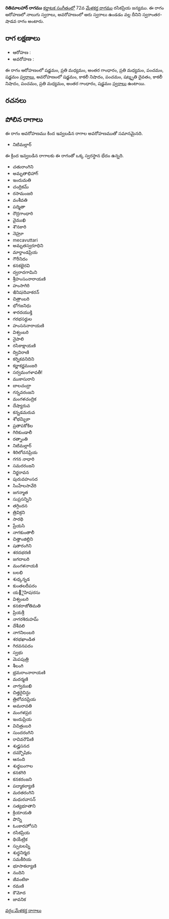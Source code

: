{{Infobox ragam
	| name          	= రితిమాలహార్
	| synonym	    	= 
	| mela          	= 
	| chakra        	= 
	| janaka        	= 
	| type          	= స్వరాంతర-శాడవ
	| arohanam      	= {{svaraC|S|M2|G3|M2|P|S'}} 
	| avarohanam    	= {{svaraC|S'|N3|P|D3|N3|P|M2|G3|S}}
	| jeeva         	=
	| chhaya        	=
	| nyasa         	=
	| vishesha      	= 
	| equivalent  		= 
}}
{{కర్ణాటక సంగీత రాగాలు}}
'''రితిమాలహార్ రాగము''' [[కర్ణాటక సంగీతం]]లో 72వ [[మేళకర్త రాగము]] రసికప్రియ జన్యము.  ఈ రాగం ఆరోహణలో నాలుగు స్వరాలు, అవరోహణంలో ఆరు స్వరాలు ఉండడం వల్ల దీనిని స్వరాంతర-షాడవ రాగం అంటారు.


==రాగ లక్షణాలు==


* ఆరోహణ : {{svaraC|S|M2|G3|M2|P|S'}} 
* అవరోహణ : {{svaraC|S'|N3|P|D3|N3|P|M2|G3|S}}

ఈ రాగం ఆరోహణంలో షడ్జమం, ప్రతి మధ్యమం, అంతర గాంధారం, ప్రతి మధ్యమం, పంచమం, షడ్జమం [[స్వరాలు]], అవరోహణంలో షడ్జమం, కాకలీ నిషాదం, పంచమం, షట్శృతి దైవతం, కాకలీ నిషాదం, పంచమం, ప్రతి మధ్యమం, అంతర గాంధారం, షడ్జమం [[స్వరాలు]] ఉంటాయి.

==రచనలు==



==పోలిన రాగాలు==
ఈ రాగం అవరోహణము కింద ఇవ్వబడిన రాగాల అవరోహణముతో సమానమైనది.
* నిటిమల్లార్

ఈ క్రింద ఇవ్వబడిన రాగాలకు ఈ రాగంతో ఒక్క స్వరస్థాన భేదం ఉన్నది.
* చతురాంగిని
* అమృతాభిహాగ్
* ఇందుమతి
* చంద్రికమ్
* రసామంజరి
* వంశీవతి
* పద్మితా
* రౌద్రగాంధారి
* వైముఖి
* శౌనకారి
* నెహ్రూ
* mecavuttari
* అమృతస్వరూధిని
* మార్తాండప్రియ
* గౌరీనిదం
* కనకభైరవి
* ద్వరాదగామిని
* శ్రీహంసంనారాయణి
* హంసాగిరి
* ఇినిషiదివాకరన్
* చిత్రాంబరి
* భోగజనిధు
* శారదయుక్తి
* గరభసర్దుల
* హంసననారాయణి
* విశ్వంబరి
* నైపాలి
* రసికాక్షాయణి
* ద్వివిరాణి
* కర్నికవనిదిని
* కర్ణాకర్ణమంజరి
* సర్వమంగళావతీ!
* ముకాసురాని
* బాలచంద్రా
* గన్నవరంజని
* మంగళచంద్రిక
* దేష్యారువ
* కన్నడమరువ
* శోభమ్బికా
* ప్రతాపకోకిల
* గిరికుండాలీ
* రత్నాంతి
* నిటిమల్లార్
* శిరిలోచనప్రియ
* గగన నాధారి
* సమరరంజని
* నిర్జరావన
* పురువహంసద
* సింహేలసావేరి
* జగన్మాత
* సుప్రసన్నిని
* తగ్గిందన
* త్రివిక్రని
* సారథి
* ప్రేయసి
* నాగకుంతాలీ
* చిత్తాంజిల్లిని
* షతారంగిని
* శరదభరణి
* జగదాబరి
* మంగళనాయకి
* బలభి
* శుధ్కన్నడ
* కుంతలదీపరం
* య౅ైహిషiరసు
* విశ్వంబరి
* కనకరాజోతిమతి
* ప్రియశ్రీ
* నాగరశిరుహమ్
* దేశీవలి
* నాగనిలంబరి
* శరభఖాండిత
* గిరవనపదం
* స్వభు
* మెపపుత్రి
* శీలంగి
* భ్రమరాంనారాయణి
* మదర్మణి
* వాగ్వముఖి
* చిత్తరైచిన్ధు
* త్రిలోచనప్రియ
* అమరావతి
* మంగళప్రద
* ఇందుప్రియ
* విచిత్రంబరి
* సుందరంగిని
* రావివరౌపిణి
* శుధ్హసనద
* దమ్బౌషికం
* ఆనంది
* శుధ్ధబంగాల
* కనకగిరి
* కనకరంజని
* పద్మాకల్యాణి
* మరతరంగిని
* మధురవాసన్
* సత్యభూతాని
* క్రియాయతి
* పొన్ని
* ఓంకారహోసని
* రసికప్రియ
* థియేట్రిక
* స్పుటలప్ని
* శుధ్ధనిర్మద
* సమకీరియ
* భూసాకల్యాణి
* నందిని
* జీవంటికా
* రమణి
* కౌమోద
* జావనిక



[[వర్గం:మేళకర్త రాగాలు]]